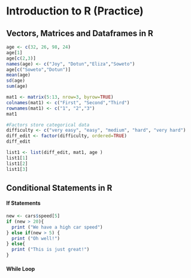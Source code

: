 # Introduction to R (Practice)

## Vectors, Matrices and Dataframes in R

```r

age <- c(32, 26, 98, 24)
age[1]
age[c(2,3)]
names(age) <- c("Joy", "Dotun","Eliza","Soweto")
age[c("Soweto","Dotun")]
mean(age)
sd(age)
sum(age)
```

```r
mat1 <- matrix(5:13, nrow=3, byrow=TRUE)
colnames(mat1) <- c("First", "Second","Third")
rownames(mat1) <- c("1", "2","3")
mat1
```

```r
#Factors store categorical data
difficulty <- c("very easy", "easy", "medium", "hard", "very hard")
diff_edit <- factor(difficulty, ordered=TRUE)
diff_edit

list1 <- list(diff_edit, mat1, age )
list1[1]
list1[2]
list1[3]
```

## Conditional Statements in R

#### If Statements

```r
new <- cars$speed[5]
if (new > 20){
  print ("We have a high car speed")
} else if(new > 5) {
  print ("Oh well!")
} else{
  print ("This is just great!")
}
```

#### While Loop

```r

```
